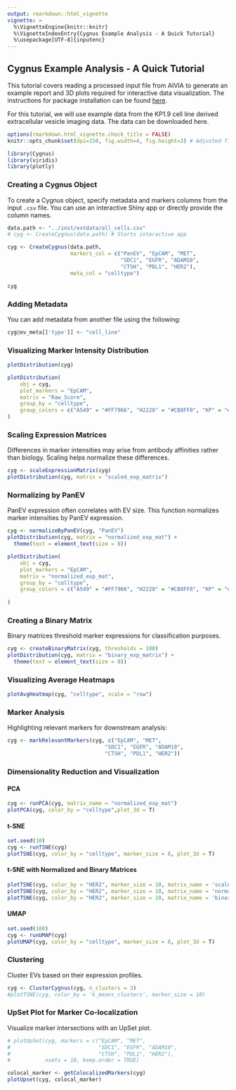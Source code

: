 ```yaml
---
output: rmarkdown::html_vignette
vignette: >
  %\VignetteEngine{knitr::knitr}
  %\VignetteIndexEntry{Cygnus Example Analysis - A Quick Tutorial}
  %\usepackage[UTF-8]{inputenc}
---
```


## Cygnus Example Analysis - A Quick Tutorial

This tutorial covers reading a processed input file from AIVIA to generate an example report and 3D plots required for interactive data visualization. The instructions for package installation can be found <a href=https://yeinchung.github.io/Cygnus/>here</a>.

For this tutorial, we will use example data from the KP1.9 cell line derived extracellular vesicle imaging data. The data can be downloaded here.

```r
options(rmarkdown.html_vignette.check_title = FALSE)
knitr::opts_chunk$set(dpi=150, fig.width=4, fig.height=3) # Adjusted figure size
```

```r
library(Cygnus)
library(viridis)
library(plotly)
```

### Creating a Cygnus Object

To create a Cygnus object, specify metadata and markers columns from the input `.csv` file. You can use an interactive Shiny app or directly provide the column names.

```r
data.path <- "../inst/extdata/all_cells.csv" 
# cyg <- CreateCygnus(data.path) # Starts interactive app

cyg <- CreateCygnus(data.path,
                    markers_col = c("PanEV", "EpCAM", "MET",
                                    "SDC1", "EGFR", "ADAM10",
                                    "CTSH", "PDL1", "HER2"),
                    meta_col = "celltype")

cyg
```

### Adding Metadata

You can add metadata from another file using the following:

```r
cyg@ev_meta[['type']] <- "cell_line"
```

### Visualizing Marker Intensity Distribution

```r
plotDistribution(cyg)

plotDistribution(
    obj = cyg,
    plot_markers = "EpCAM",
    matrix = "Raw_Score",
    group_by = "celltype",
    group_colors = c("A549" = "#FF7966", "H2228" = "#CB8FF8", "KP" = "#7CC0F6")
)


```

### Scaling Expression Matrices

Differences in marker intensities may arise from antibody affinities rather than biology. Scaling helps normalize these differences.

```r
cyg <- scaleExpressionMatrix(cyg)
plotDistribution(cyg, matrix = "scaled_exp_matrix")
```

### Normalizing by PanEV

PanEV expression often correlates with EV size. This function normalizes marker intensities by PanEV expression.

```r
cyg <- normalizeByPanEV(cyg, "PanEV")
plotDistribution(cyg, matrix = "normalized_exp_mat") +
  theme(text = element_text(size = 8))

plotDistribution(
    obj = cyg,
    plot_markers = "EpCAM",
    matrix = "normalized_exp_mat",
    group_by = "celltype",
    group_colors = c("A549" = "#FF7966", "H2228" = "#CB8FF8", "KP" = "#7CC0F6")
    
)
```

### Creating a Binary Matrix

Binary matrices threshold marker expressions for classification purposes.

```r
cyg <- createBinaryMatrix(cyg, thresholds = 100)
plotDistribution(cyg, matrix = "binary_exp_matrix") +
  theme(text = element_text(size = 8))
```

### Visualizing Average Heatmaps

```r
plotAvgHeatmap(cyg, "celltype", scale = "row")
```

### Marker Analysis

Highlighting relevant markers for downstream analysis:

```r
cyg <- markRelevantMarkers(cyg, c("EpCAM", "MET",
                               "SDC1", "EGFR", "ADAM10",
                               "CTSH", "PDL1", "HER2"))
```

### Dimensionality Reduction and Visualization

#### PCA
```r
cyg <- runPCA(cyg, matrix_name = "normalized_exp_mat")
plotPCA(cyg, color_by = "celltype",plot_3d = T)
```

#### t-SNE
```r
set.seed(10)
cyg <- runTSNE(cyg)
plotTSNE(cyg, color_by = "celltype", marker_size = 6, plot_3d = T)
```

#### t-SNE with Normalized and Binary Matrices
```r
plotTSNE(cyg, color_by = "HER2", marker_size = 10, matrix_name = 'scaled_exp_matrix')
plotTSNE(cyg, color_by = "HER2", marker_size = 10, matrix_name = 'normalized_exp_mat')
plotTSNE(cyg, color_by = "HER2", marker_size = 10, matrix_name = 'binary_exp_matrix')
```

#### UMAP
```r
set.seed(100)
cyg <- runUMAP(cyg)
plotUMAP(cyg, color_by = "celltype", marker_size = 6, plot_3d = T)
```

### Clustering

Cluster EVs based on their expression profiles.

```r
cyg <- ClusterCygnus(cyg, n_clusters = 3)
#plotTSNE(cyg, color_by = 'k_means_clusters', marker_size = 10) 
```

### UpSet Plot for Marker Co-localization

Visualize marker intersections with an UpSet plot.

```r
# plotUpSet(cyg, markers = c("EpCAM", "MET",
#                            "SDC1", "EGFR", "ADAM10",
#                            "CTSH", "PDL1", "HER2"), 
#           nsets = 10, keep.order = TRUE)

colocal_marker <- getColocalizedMarkers(cyg)
plotUpset(cyg, colocal_marker)
```
